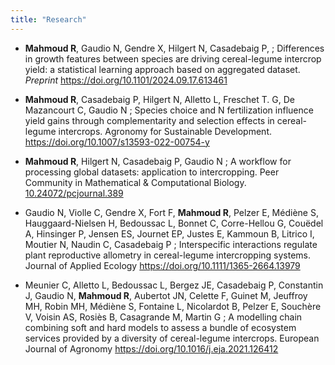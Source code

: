 ```yaml
---
title: "Research"
---
```




* **Mahmoud R**, Gaudio N, Gendre X, Hilgert N, Casadebaig P, ; Differences in growth features between species are driving cereal-legume intercrop yield: a statistical learning approach based on aggregated dataset. *Preprint* [https://doi.org/10.1101/2024.09.17.613461](https://doi.org/10.1101/2024.09.17.613461)


 

* **Mahmoud R**, Casadebaig P, Hilgert N, Alletto L, Freschet T. G, De Mazancourt C, Gaudio N ; Species choice and N fertilization influence yield gains through complementarity and selection effects in cereal-legume intercrops. Agronomy for Sustainable Development. [https://doi.org/10.1007/s13593-022-00754-y](https://doi.org/10.1007/s13593-022-00754-y)

* **Mahmoud R**, Hilgert N, Casadebaig P, Gaudio N ; A workflow for processing global datasets: application to intercropping. Peer Community in Mathematical & Computational Biology.
[10.24072/pcjournal.389](10.24072/pcjournal.389)


* Gaudio N, Violle C, Gendre X, Fort F, **Mahmoud R**, Pelzer E, Médiène S, Hauggaard-Nielsen H, Bedoussac L, Bonnet C, Corre-Hellou G, Couëdel A, Hinsinger P, Jensen ES, Journet EP, Justes E, Kammoun B, Litrico I, Moutier N, Naudin C, Casadebaig P ; Interspecific interactions regulate plant reproductive allometry in cereal-legume intercropping systems. Journal of Applied Ecology 
[https://doi.org/10.1111/1365-2664.13979](https://doi.org/10.1111/1365-2664.13979)

* Meunier C, Alletto L, Bedoussac L, Bergez JE, Casadebaig P, Constantin J, Gaudio N, **Mahmoud R**, Aubertot JN, Celette F, Guinet M, Jeuffroy MH, Robin MH, Médiène S, Fontaine L, Nicolardot B, Pelzer E, Souchère V, Voisin AS, Rosiès B, Casagrande M, Martin G ; A modelling chain combining soft and hard models to assess a bundle of ecosystem services provided by a diversity of cereal-legume intercrops. European Journal of Agronomy [https://doi.org/10.1016/j.eja.2021.126412](https://doi.org/10.1016/j.eja.2021.126412)

<!-- <img src="images/mahmoud_photo.png" alt="mpe" width = "180px" align="right"> </img> -->